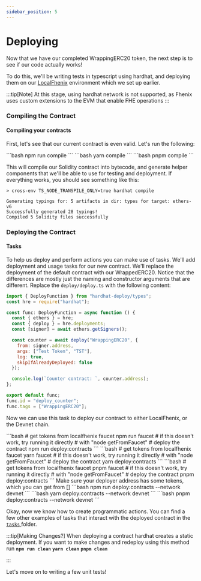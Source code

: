 ```yaml
---
sidebar_position: 5
---
```



# Deploying

Now that we have our completed WrappingERC20 token, the next step is to see if our code actually works!

To do this, we'll be writing tests in typescript using hardhat, and deploying them on our [LocalFhenix](../../Setting%20Up%20Your%20Environment/Hardhat.md#start-localfhenix) environment which we set up earlier.

:::tip[Note]
At this stage, using hardhat network is not supported, as Fhenix uses custom extensions to the EVM that enable FHE operations
:::

### Compiling the Contract

#### Compiling your contracts

First, let's see that our current contract is even valid. Let's run the following:

<Tabs groupId="package-managers">
    <TabItem value="npm" label="npm">
        ```bash
        npm run compile
        ```
    </TabItem>
    <TabItem value="yarn" label="yarn">
        ```bash
        yarn compile
        ```
    </TabItem>
    <TabItem value="pnpm" label="pnpm">
        ```bash
        pnpm compile
        ```
    </TabItem>
</Tabs>

This will compile our Solidity contract into bytecode, and generate helper components that we'll be able to use for testing and deployment. If everything works, you should see something like this:

```
> cross-env TS_NODE_TRANSPILE_ONLY=true hardhat compile

Generating typings for: 5 artifacts in dir: types for target: ethers-v6
Successfully generated 28 typings!
Compiled 5 Solidity files successfully
```

### Deploying the Contract

#### Tasks

To help us deploy and perform actions you can make use of tasks. We'll add deployment and usage tasks for our new contract. We'll replace the deployment of the default contract with our WrappedERC20. Notice that the differences are mostly just the naming and constructor arguments that are different. Replace the `deploy/deploy.ts` with the following content:

```javascript
import { DeployFunction } from "hardhat-deploy/types";
const hre = require("hardhat");

const func: DeployFunction = async function () {
  const { ethers } = hre;
  const { deploy } = hre.deployments;
  const [signer] = await ethers.getSigners();

  const counter = await deploy("WrappingERC20", {
    from: signer.address,
    args: ["Test Token", "TST"],
    log: true,
    skipIfAlreadyDeployed: false
  });

  console.log(`Counter contract: `, counter.address);
};

export default func;
func.id = "deploy_counter";
func.tags = ["WrappingERC20"];
```

Now we can use this task to deploy our contract to either LocalFhenix, or the Devnet chain.


<Tabs>
    <TabItem value="localfhenix" label="LocalFhenix" default>
        <Tabs groupId="package-managers">
            <TabItem value="npm" label="npm">
                ```bash
                # get tokens from localfhenix faucet
                npm run faucet
                # if this doesn't work, try running it directly
                # with "node getFromFaucet"
                # deploy the contract
                npm run deploy:contracts
                ```
            </TabItem>
            <TabItem value="yarn" label="yarn">
                ```bash
                # get tokens from localfhenix faucet
                yarn faucet
                # if this doesn't work, try running it directly
                # with "node getFromFaucet"
                # deploy the contract
                yarn deploy:contracts
                ```
            </TabItem>
            <TabItem value="pnpm" label="pnpm">
                ```bash
                # get tokens from localfhenix faucet
                pnpm faucet
                # if this doesn't work, try running it directly
                # with "node getFromFaucet"
                # deploy the contract
                pnpm deploy:contracts
                ```
            </TabItem>
        </Tabs>
    </TabItem>
    <TabItem value="fhenix-frontier" label="Fhenix Frontier">
        Make sure your deployer address has some tokens, which you can get from []
        <Tabs groupId="package-managers">
            <TabItem value="npm" label="npm">
                ```bash
                npm run deploy:contracts --network devnet
                ```
            </TabItem>
            <TabItem value="yarn" label="yarn">
                ```bash
                yarn deploy:contracts --network devnet
                ```
            </TabItem>
            <TabItem value="pnpm" label="pnpm">
                ```bash
                pnpm deploy:contracts --network devnet
                ```
            </TabItem>
        </Tabs>
    </TabItem>
</Tabs>

Okay, now we know how to create programmatic actions. You can find a few other examples of tasks that interact with the deployed contract in the [`tasks` ](https://github.com/FhenixProtocol/werc20-example/tree/main/tasks)folder.



:::tip[Making Changes?]
When deploying a contract hardhat creates a static deployment. If you want to make changes and redeploy using this method run
<Tabs groupId="package-managers">
    <TabItem value="npm" label="npm">
        **`npm run clean`**
    </TabItem>
    <TabItem value="yarn" label="yarn">
        **`yarn clean`**
    </TabItem>
    <TabItem value="pnpm" label="pnpm">
        **`pnpm clean`**
    </TabItem>
</Tabs>

:::

Let's move on to writing a few unit tests!
